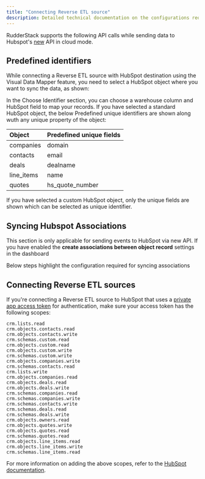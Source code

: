 ```yaml
---
title: "Connecting Reverse ETL source"
description: Detailed technical documentation on the configurations required while connecting a reverse ETL source to send data to HubSpot.
---
```


RudderStack supports the following API calls while sending data to Hubspot's [new](https://developers.hubspot.com/docs/api/overview) API in <Link to="/destinations/rudderstack-connection-modes/#cloud-mode">cloud mode</Link>.


## Predefined identifiers

While connecting a Reverse ETL source with HubSpot destination using the Visual Data Mapper feature, you need to select a HubSpot object where you want to sync the data, as shown:

In the Choose Identifier section, you can choose a warehouse column and HubSpot field to map your records. If you have selected a standard HubSpot object, the below Predefined unique identifiers are shown along wuth any unique property of the object:

| Object | Predefined unique fields   |
| :------------------ | :------------ | 
| companies     | domain     | 
| contacts      | email      |
| deals     | dealname     | 
| line_items      | name      |
| quotes     | hs_quote_number     | 

If you have selected a custom HubSpot object, only the unique fields are shown which can be selected as unique identifier.

## Syncing Hubspot Associations

This section is only applicable for sending events to HubSpot via new API. If you have enabled the **create associations between object record** settings in the dashboard

Below steps highlight the configuration required for syncing associations


## Connecting Reverse ETL sources

If you're connecting a <Link to="/sources/reverse-etl/">Reverse ETL</Link> source to HubSpot that uses a <a href="https://developers.hubspot.com/docs/api/intro-to-auth#private-app-access-tokens">private app access token</a> for authentication, make sure your access token has the following scopes:

```
crm.lists.read
crm.objects.contacts.read
crm.objects.contacts.write
crm.schemas.custom.read
crm.objects.custom.read
crm.objects.custom.write
crm.schemas.custom.write
crm.objects.companies.write
crm.schemas.contacts.read
crm.lists.write
crm.objects.companies.read
crm.objects.deals.read
crm.objects.deals.write
crm.schemas.companies.read
crm.schemas.companies.write
crm.schemas.contacts.write
crm.schemas.deals.read
crm.schemas.deals.write
crm.objects.owners.read
crm.objects.quotes.write
crm.objects.quotes.read
crm.schemas.quotes.read
crm.objects.line_items.read
crm.objects.line_items.write
crm.schemas.line_items.read
```

<div class="infoBlock">
For more information on adding the above scopes, refer to the <a href="https://developers.hubspot.com/docs/api/migrate-an-api-key-integration-to-a-private-app#create-a-new-private-app">HubSpot documentation</a>.
</div>